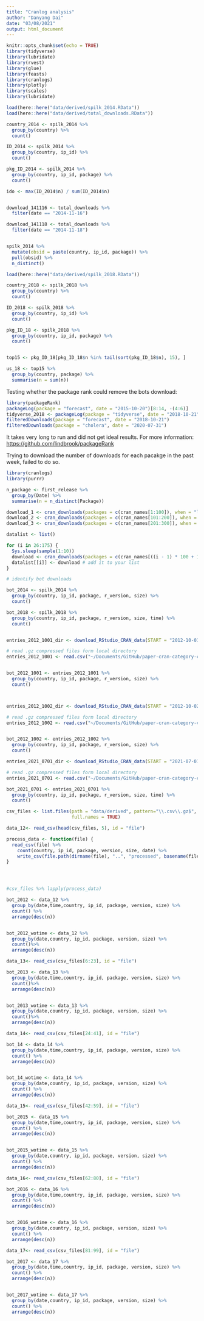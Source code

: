 ```yaml
---
title: "Cranlog analysis"
author: "Danyang Dai"
date: "03/08/2021"
output: html_document
---
```


```r
knitr::opts_chunk$set(echo = TRUE)
library(tidyverse)
library(lubridate)
library(rvest)
library(glue)
library(feasts)
library(cranlogs)
library(plotly)
library(scales)
library(lubridate)
```

```r

load(here::here("data/derived/spilk_2014.RData"))
load(here::here("data/derived/total_downloads.RData"))

country_2014 <- spilk_2014 %>%
  group_by(country) %>%
  count()

ID_2014 <- spilk_2014 %>%
  group_by(country, ip_id) %>%
  count()

pkg_ID_2014 <- spilk_2014 %>%
  group_by(country, ip_id, package) %>%
  count()

ido <- max(ID_2014$n) / sum(ID_2014$n)


download_141116 <- total_downloads %>%
  filter(date == "2014-11-16")

download_141118 <- total_downloads %>%
  filter(date == "2014-11-18")


spilk_2014 %>%
  mutate(obsid = paste(country, ip_id, package)) %>%
  pull(obsid) %>%
  n_distinct()

```

```r
load(here::here("data/derived/spilk_2018.RData"))

country_2018 <- spilk_2018 %>%
  group_by(country) %>%
  count()

ID_2018 <- spilk_2018 %>%
  group_by(country, ip_id) %>%
  count()

pkg_ID_18 <- spilk_2018 %>%
  group_by(country, ip_id, package) %>%
  count()


top15 <- pkg_ID_18[pkg_ID_18$n %in% tail(sort(pkg_ID_18$n), 15), ]

us_18 <- top15 %>%
  group_by(country, package) %>%
  summarise(n = sum(n))

```

Testing whether the package rank could remove the bots download: 

```r
library(packageRank)
packageLog(package = "forecast", date = "2015-10-20")[8:14, -(4:6)]
tidyverse_2018 <- packageLog(package = "tidyverse", date = "2018-10-21")
filteredDownloads(package = "forecast", date = "2018-10-21")
filteredDownloads(package = "cholera", date = "2020-07-31")

```

It takes very long to run and did not get ideal results. For more information: <https://github.com/lindbrook/packageRank>


Trying to download the number of downloads for each pacakge in the past week, failed to do so. 
```r
library(cranlogs)
library(purrr)

n_package <- first_release %>%
  group_by(Date) %>%
  summarise(n = n_distinct(Package))

download_1 <- cran_downloads(packages = c(cran_names[1:100]), when = "last-week")
download_2 <- cran_downloads(packages = c(cran_names[101:200]), when = "last-week")
download_3 <- cran_downloads(packages = c(cran_names[201:300]), when = "last-week")

datalist <- list()

for (i in 26:175) {
  Sys.sleep(sample(1:10))
  download <- cran_downloads(packages = c(cran_names[((i - 1) * 100 + 1):i * 100]), when = "last-week")
  datalist[[i]] <- download # add it to your list
}


```


```r

# identify bot downloads 

bot_2014 <- spilk_2014 %>%
  group_by(country, ip_id, package, r_version, size) %>%
  count()

bot_2018 <- spilk_2018 %>%
  group_by(country, ip_id, package, r_version, size, time) %>%
  count()


entries_2012_1001_dir <- download_RStudio_CRAN_data(START = "2012-10-01", END = "2012-10-01", log_folder = "/Users/daidanyang/Documents/GitHub/paper-cran-category-classification/paper/Data")

# read .gz compressed files form local directory
entries_2012_1001 <- read.csv("~/Documents/GitHub/paper-cran-category-classification/paper/Data/2014-11-17.csv.gz")


bot_2012_1001 <- entries_2012_1001 %>%
  group_by(country, ip_id, package, r_version, size) %>%
  count()



entries_2012_1002_dir <- download_RStudio_CRAN_data(START = "2012-10-02", END = "2012-10-02", log_folder = "/Users/daidanyang/Documents/GitHub/paper-cran-category-classification/paper/Data")

# read .gz compressed files form local directory
entries_2012_1002 <- read.csv("~/Documents/GitHub/paper-cran-category-classification/paper/Data/2012-10-02.csv.gz")


bot_2012_1002 <- entries_2012_1002 %>%
  group_by(country, ip_id, package, r_version, size) %>%
  count()

entries_2021_0701_dir <- download_RStudio_CRAN_data(START = "2021-07-01", END = "2021-07-01", log_folder = "/Users/daidanyang/Documents/GitHub/paper-cran-category-classification/paper/Data")

# read .gz compressed files form local directory
entries_2021_0701 <- read.csv("~/Documents/GitHub/paper-cran-category-classification/paper/Data/2021-07-01.csv.gz")

bot_2021_0701 <- entries_2021_0701 %>%
  group_by(country, ip_id, package, r_version, size, time) %>%
  count()

```







```r
csv_files <- list.files(path = "data/derived", pattern="\\.csv\\.gz$",
                        full.names = TRUE) 

data_12<- read_csv(head(csv_files, 5), id = "file")

process_data <- function(file) {
  read_csv(file) %>% 
    count(country, ip_id, package, version, size, date) %>% 
    write_csv(file.path(dirname(file), "..", "processed", basename(file)))
}




#csv_files %>% lapply(process_data)

bot_2012 <- data_12 %>% 
  group_by(date,time,country, ip_id, package, version, size) %>%
  count() %>% 
  arrange(desc(n)) 


bot_2012_wotime <- data_12 %>% 
  group_by(date,country, ip_id, package, version, size) %>%
  count()%>% 
  arrange(desc(n)) 

```




```r
data_13<- read_csv(csv_files[6:23], id = "file")

bot_2013 <- data_13 %>% 
  group_by(date,time,country, ip_id, package, version, size) %>%
  count()%>% 
  arrange(desc(n))


bot_2013_wotime <- data_13 %>% 
  group_by(date,country, ip_id, package, version, size) %>%
  count()%>% 
  arrange(desc(n))

```


```r
data_14<- read_csv(csv_files[24:41], id = "file")

bot_14 <- data_14 %>% 
  group_by(date,time,country, ip_id, package, version, size) %>%
  count() %>% 
  arrange(desc(n))


bot_14_wotime <- data_14 %>% 
  group_by(date,country, ip_id, package, version, size) %>%
  count() %>% 
  arrange(desc(n))

```

```r
data_15<- read_csv(csv_files[42:59], id = "file")

bot_2015 <- data_15 %>% 
  group_by(date,time,country, ip_id, package, version, size) %>%
  count() %>% 
  arrange(desc(n))


bot_2015_wotime <- data_15 %>% 
  group_by(date,country, ip_id, package, version, size) %>%
  count() %>% 
  arrange(desc(n))


```

```r
data_16<- read_csv(csv_files[62:80], id = "file")

bot_2016 <- data_16 %>% 
  group_by(date,time,country, ip_id, package, version, size) %>%
  count() %>% 
  arrange(desc(n))


bot_2016_wotime <- data_16 %>% 
  group_by(date,country, ip_id, package, version, size) %>%
  count() %>% 
  arrange(desc(n))

```

```r
data_17<- read_csv(csv_files[81:99], id = "file")

bot_2017 <- data_17 %>% 
  group_by(date,time,country, ip_id, package, version, size) %>%
  count() %>% 
  arrange(desc(n))


bot_2017_wotime <- data_17 %>% 
  group_by(date,country, ip_id, package, version, size) %>%
  count() %>% 
  arrange(desc(n))

```

